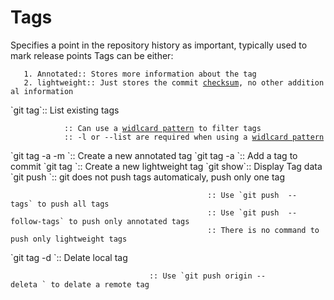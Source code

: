 = Tags =
Specifies a point in the repository history as important, typically used to mark release points
Tags can be either:
	1. Annotated:: Stores more information about the tag
	2. lightweight:: Just stores the commit [[glossary#Checksum|checksum]], no other additional information

`git tag`:: List existing tags
			 :: Can use a [[../wildcard|widlcard pattern]] to filter tags
			 :: -l or --list are required when using a [[../wildcard|widlcard pattern]]
`git tag -a <tag> -m <description>`:: Create a new annotated tag
`git tag -a <tag> <checksum>`:: Add a tag to <checksum> commit
`git tag <tag>`:: Create a new lightweight tag
`git show`:: Display Tag data
`git push <remote> <tag>`:: git does not push tags automaticaly, push only one tag
											 :: Use `git push <remote> --tags` to push all tags
											 :: Use `git push <remote> --follow-tags` to push only annotated tags
											 :: There is no command to push only lightweight tags
`git tag -d <tag>`:: Delate local tag
								:: Use `git push origin --deleta <tag>` to delate a remote tag

